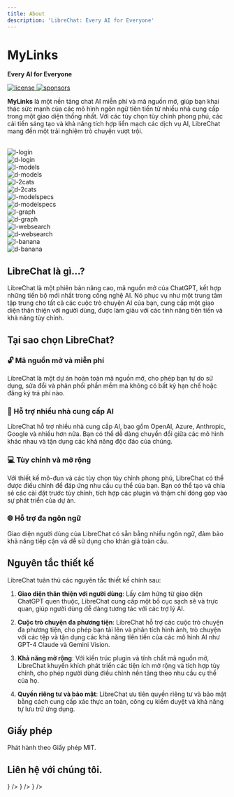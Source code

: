 ```yaml
---
title: About
description: 'LibreChat: Every AI for Everyone'
---
```



<div style={{ marginBottom: '-10px', marginTop: '20px' }}>
  <LCLogo />
</div>

# MyLinks

**Every AI for Everyone**

<p className="_flex _h-6 _mt-4 _gap-2">
  <a href="https://github.com/danny-avila/LibreChat/blob/main/LICENSE" target="_blank">
    <img
      alt="license"
      src="https://img.shields.io/github/license/danny-avila/LibreChat?style=for-the-badge&logo=github&logoColor=white&labelColor=000000"
      loading="lazy"
      decoding="async"
    ></img>
  </a>
  <a aria-label="Sponsors" href="https://github.com/sponsors/danny-avila" target="_blank">
    <img
      alt="sponsors"
      src="https://img.shields.io/badge/SPONSORS-red.svg?style=for-the-badge&logo=github-sponsors&logoColor=white&labelColor=000000&logoWidth=20"
      loading="lazy"
      decoding="async"
    ></img>
  </a>
</p>

**MyLinks** là một nền tảng chat AI miễn phí và mã nguồn mở, giúp bạn khai thác sức mạnh của các mô hình ngôn ngữ tiên tiến từ nhiều nhà cung cấp trong một giao diện thống nhất. Với các tùy chọn tùy chỉnh phong phú, các cải tiến sáng tạo và khả năng tích hợp liền mạch các dịch vụ AI, LibreChat mang đến một trải nghiệm trò chuyện vượt trội.

<div>&nbsp;</div>

<div style={{ maxWidth: '100%', margin: 'auto' }}>
  <Carousel autoplay animationDuration={4000} perView={1}>
    <div style={{ display: 'flex', justifyContent: 'center', alignItems: 'center' }}>
      <div className="image-light-theme">
        <Image src="https://github.com/danny-avila/LibreChat/assets/32828263/7fd1602d-6c93-487c-913c-1551e4e5a421" alt="l-login" width={320} height={512} />
      </div>
      <div className="image-dark-theme">
        <Image src="https://github.com/danny-avila/LibreChat/assets/32828263/68407d02-480c-493e-93b1-1c4e2753d4bb" alt="d-login" width={320} height={512} />
      </div>
    </div>
    <div style={{ display: 'flex', justifyContent: 'center', alignItems: 'center' }}>
      <div className="image-light-theme">
        <Image src="https://github.com/danny-avila/LibreChat/assets/32828263/0f231e74-bca5-462a-9ed9-4a8245666ddd" alt="l-models" width={320} height={512} />
      </div>
      <div className="image-dark-theme">
        <Image src="https://github.com/danny-avila/LibreChat/assets/32828263/c11047fd-e297-4063-a3f9-cae7a5d01d59" alt="d-models" width={320} height={512} />
      </div>
    </div>
    <div style={{ display: 'flex', justifyContent: 'center', alignItems: 'center' }}>
      <div className="image-light-theme">
        <Image src="https://github.com/danny-avila/LibreChat/assets/32828263/ca038204-61e7-44ac-9e6a-3a9758928171" alt="l-2cats" width={320} height={512} />
      </div>
      <div className="image-dark-theme">
        <Image src="https://github.com/danny-avila/LibreChat/assets/32828263/7b2552a6-8a00-4f4b-8b32-869f62a7841a" alt="d-2cats" width={320} height={512} />
      </div>
    </div>
    <div style={{ display: 'flex', justifyContent: 'center', alignItems: 'center' }}>
      <div className="image-light-theme">
        <Image src="https://github.com/danny-avila/LibreChat/assets/32828263/7c6b6641-d303-473d-bbdc-befbd0453de3" alt="l-modelspecs" width={320} height={512} />
      </div>
      <div className="image-dark-theme">
        <Image src="https://github.com/danny-avila/LibreChat/assets/32828263/946c4801-07e4-4b87-922b-2152baa60fdf" alt="d-modelspecs" width={320} height={512} />
      </div>
    </div>
    <div style={{ display: 'flex', justifyContent: 'center', alignItems: 'center' }}>
      <div className="image-light-theme">
        <Image src="https://github.com/danny-avila/LibreChat/assets/32828263/936f4823-6c52-449a-bc36-45aa0b8d5971" alt="l-graph" width={320} height={512} />
      </div>
      <div className="image-dark-theme">
        <Image src="https://github.com/danny-avila/LibreChat/assets/32828263/fd7010e6-5df5-4990-8eff-1521b6b02139" alt="d-graph" width={320} height={512} />
      </div>
    </div>
    <div style={{ display: 'flex', justifyContent: 'center', alignItems: 'center' }}>
      <div className="image-light-theme">
        <Image src="https://github.com/danny-avila/LibreChat/assets/32828263/169a452c-32be-4b48-b68a-7571ef9e672c" alt="l-websearch" width={320} height={512} />
      </div>
      <div className="image-dark-theme">
        <Image src="https://github.com/danny-avila/LibreChat/assets/32828263/d235d81f-319e-4dbe-8f70-d53d6813771b" alt="d-websearch" width={320} height={512} />
      </div>
    </div>
    <div style={{ display: 'flex', justifyContent: 'center', alignItems: 'center' }}>
      <div className="image-light-theme">
        <Image src="https://github.com/danny-avila/LibreChat/assets/32828263/9473cec0-0b29-4785-b82d-c92cb58a970d" alt="l-banana" width={320} height={512} />
      </div>
      <div className="image-dark-theme">
        <Image src="https://github.com/danny-avila/LibreChat/assets/32828263/3e8c742d-7ad1-4649-8fe9-3114bcfa6849" alt="d-banana" width={320} height={512} />
      </div>
    </div>
  </Carousel>
</div>

## LibreChat là gì...?

LibreChat là một phiên bản nâng cao, mã nguồn mở của ChatGPT, kết hợp những tiến bộ mới nhất trong công nghệ AI. Nó phục vụ như một trung tâm tập trung cho tất cả các cuộc trò chuyện AI của bạn, cung cấp một giao diện thân thiện với người dùng, được làm giàu với các tính năng tiên tiến và khả năng tùy chỉnh.

## Tại sao chọn LibreChat?

### 🔓 Mã nguồn mở và miễn phí

LibreChat là một dự án hoàn toàn mã nguồn mở, cho phép bạn tự do sử dụng, sửa đổi và phân phối phần mềm mà không có bất kỳ hạn chế hoặc đăng ký trả phí nào.

### 🤖 Hỗ trợ nhiều nhà cung cấp AI

LibreChat hỗ trợ nhiều nhà cung cấp AI, bao gồm OpenAI, Azure, Anthropic, Google và nhiều hơn nữa. Bạn có thể dễ dàng chuyển đổi giữa các mô hình khác nhau và tận dụng các khả năng độc đáo của chúng.

### 💻 Tùy chỉnh và mở rộng

Với thiết kế mô-đun và các tùy chọn tùy chỉnh phong phú, LibreChat có thể được điều chỉnh để đáp ứng nhu cầu cụ thể của bạn. Bạn có thể tạo và chia sẻ các cài đặt trước tùy chỉnh, tích hợp các plugin và thậm chí đóng góp vào sự phát triển của dự án.

### 🌐 Hỗ trợ đa ngôn ngữ

Giao diện người dùng của LibreChat có sẵn bằng nhiều ngôn ngữ, đảm bảo khả năng tiếp cận và dễ sử dụng cho khán giả toàn cầu.

## Nguyên tắc thiết kế

LibreChat tuân thủ các nguyên tắc thiết kế chính sau:

1. **Giao diện thân thiện với người dùng**: Lấy cảm hứng từ giao diện ChatGPT quen thuộc, LibreChat cung cấp một bố cục sạch sẽ và trực quan, giúp người dùng dễ dàng tương tác với các trợ lý AI.

2. **Cuộc trò chuyện đa phương tiện**: LibreChat hỗ trợ các cuộc trò chuyện đa phương tiện, cho phép bạn tải lên và phân tích hình ảnh, trò chuyện với các tệp và tận dụng các khả năng tiên tiến của các mô hình AI như GPT-4 Claude và Gemini Vision.

3. **Khả năng mở rộng**: Với kiến trúc plugin và tính chất mã nguồn mở, LibreChat khuyến khích phát triển các tiện ích mở rộng và tích hợp tùy chỉnh, cho phép người dùng điều chỉnh nền tảng theo nhu cầu cụ thể của họ.

4. **Quyền riêng tư và bảo mật**: LibreChat ưu tiên quyền riêng tư và bảo mật bằng cách cung cấp xác thực an toàn, công cụ kiểm duyệt và khả năng tự lưu trữ ứng dụng.

## Giấy phép

Phát hành theo Giấy phép MIT.

## Liên hệ với chúng tôi.

<Cards num={3}>
  <Cards.Card title="Thảo luận trên GitHub" href="/gh-discussions" icon={<Github />} />
  <Cards.Card title="Discord" href="/discord" icon={<Discord />} />
  <Cards.Card title="contact@librechat.ai" href="mailto:contact@librechat.ai" icon={<Mail />} />
</Cards>
